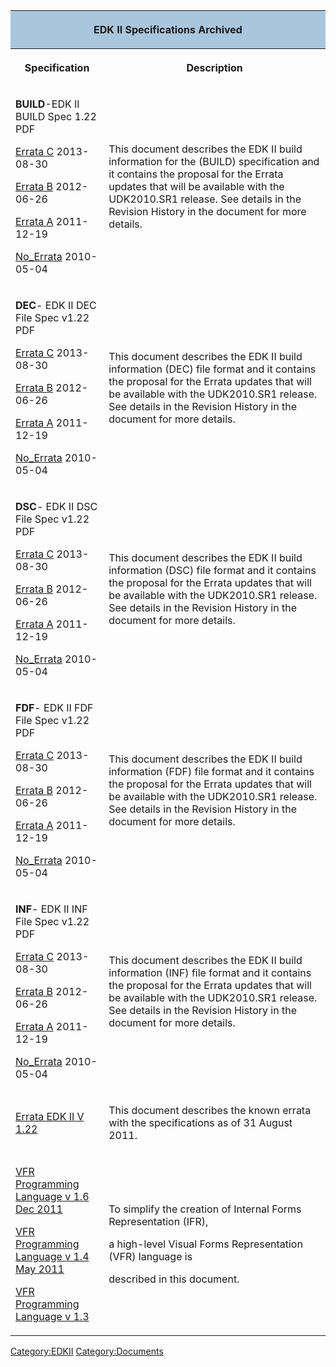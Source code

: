 <div class="t_projects">

<table>
<tr><th colspan="4" style="background-color:#a9c6dd">EDK II Specifications Archived
</th>

</tr>
<tr>
<th>Specification</th>
<th>Description</th>
</tr>
<tr>
 </tr>

<tr>
<td>
'''BUILD'''-EDK II BUILD Spec 1.22 PDF

[https://sourceforge.net/projects/edk2/files/Specifications/Build_Spec_v1.22_Errata_C.pdf/download  Errata C] 2013-08-30

[https://sourceforge.net/projects/edk2/files/Specifications/Build_Spec_v1.22_Errata_B.pdf/download  Errata B] 2012-06-26

[https://sourceforge.net/projects/edk2/files/Specifications/Build_Spec_1.22_Errata_A_Final.pdf/download  Errata A] 2011-12-19

[https://sourceforge.net/projects/edk2/files/Specifications/EDK_II_Build_v1_22.pdf/download No_Errata] 2010-05-04
</td>
<td>

This document describes the EDK II build information for the (BUILD) specification and it contains the proposal for the Errata updates that will be available with the UDK2010.SR1 release. See details in the Revision History in the document for more details. 

</td>
</tr>
<tr>
<td>
'''DEC'''- EDK II DEC File Spec v1.22 PDF

[https://sourceforge.net/projects/edk2/files/Specifications/DEC_Spec_1.22_Errata_C.pdf/download  Errata C] 2013-08-30

[https://sourceforge.net/projects/edk2/files/Specifications/DEC_Spec_v1.22_Errata_B.pdf/download Errata B] 2012-06-26

[https://sourceforge.net/projects/edk2/files/Specifications/DEC_Spec_v1.22_Errata_A_Final.pdf/download  Errata A] 2011-12-19

[https://sourceforge.net/projects/edk2/files/Specifications/DEC_v1_22.pdf/download No_Errata]  2010-05-04


</td>
<td>

This document describes the EDK II build information (DEC) file format and it contains the proposal for the Errata updates that will be available with the UDK2010.SR1 release. See details in the Revision History in the document for more details.

</td>
</tr>


<tr>
<td>
'''DSC'''- EDK II DSC File Spec v1.22 PDF

[https://sourceforge.net/projects/edk2/files/Specifications/DSC_Spec_1.22_Errata_C.pdf/download  Errata C] 2013-08-30

[https://sourceforge.net/projects/edk2/files/Specifications/DSC_Spec_v1.22_Errata_B.pdf/download Errata B] 2012-06-26

[https://sourceforge.net/projects/edk2/files/Specifications/DSC_Spec_v1.22_Errata_A_Final.pdf/download  Errata A] 2011-12-19

[https://sourceforge.net/projects/edk2/files/Specifications/DSC_v1_22.pdf/download No_Errata] 2010-05-04

</td>
<td>

This document describes the EDK II build information (DSC) file format and it contains the proposal for the Errata updates that will be available with the UDK2010.SR1 release. See details in the Revision History in the document for more details.
</td>
</tr>



<tr>
<td>
'''FDF'''- EDK II FDF File Spec v1.22 PDF

[https://sourceforge.net/projects/edk2/files/Specifications/FDF_Spec_1.22_Errata_C.pdf/download   Errata C] 2013-08-30 

[https://sourceforge.net/projects/edk2/files/Specifications/FDF_Spec_v1.22_Errata_B.pdf/download  Errata B] 2012-06-26

[https://sourceforge.net/projects/edk2/files/Specifications/FDF_Spec_v1.22_Errata_A_Final.pdf/download  Errata A] 2011-12-19

[https://sourceforge.net/projects/edk2/files/Specifications/FDF_v1_22.pdf/download No_Errata] 2010-05-04
</td>
<td>

This document describes the EDK II build information (FDF) file format and it contains the proposal for the Errata updates that will be available with the UDK2010.SR1 release. See details in the Revision History in the document for more details.

</td>
</tr>



<tr>
<td>
'''INF'''- EDK II INF File Spec v1.22 PDF 

[https://sourceforge.net/projects/edk2/files/Specifications/INF_Spec_1.22_Errata_C.pdf/download Errata C] 2013-08-30

[https://sourceforge.net/projects/edk2/files/Specifications/INF_Spec_v1.22_Errata_B.pdf/download  Errata B] 2012-06-26
 
[https://sourceforge.net/projects/edk2/files/Specifications/INF_Spec_v1.22_Errata_A_Final.pdf/download  Errata A] 2011-12-19

[https://sourceforge.net/projects/edk2/files/Specifications/INF_v1_22.pdf/download No_Errata] 2010-05-04

</td>
<td>

This document describes the EDK II build information (INF) file format and it contains the proposal for the Errata updates that will be available with the UDK2010.SR1 release. See details in the Revision History in the document for more details.
</td>

</tr>





<tr>
<td>
[https://sourceforge.net/projects/edk2/files/Specifications/Errata_v1.22.pdf/download Errata EDK II V 1.22]
</td>
<td>
This document describes the known errata with the specifications as of 31 August 2011.
</td>
</tr>




<tr>
<td>

[https://sourceforge.net/projects/edk2/files/Specifications/VFR_1_6.pdf/download VFR Programming Language v 1.6 Dec 2011]

[https://sourceforge.net/projects/edk2/files/Specifications/VFR1_4_May_03_11.pdf/download VFR Programming Language v 1.4 May 2011]

[https://sourceforge.net/projects/edk2/files/Specifications/VFR_1_3.pdf/download VFR Programming Language v 1.3]
</td>
<td>
To simplify the creation of Internal Forms Representation (IFR), 

a high-level Visual Forms Representation (VFR) language is

described in this document.</td>
</tr>




</table>
[[Category:EDKII]]
[[Category:Documents]]
